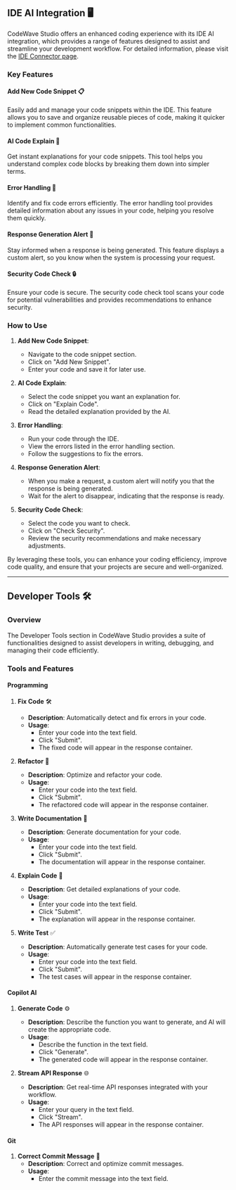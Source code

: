 ## IDE AI Integration 🖥️

CodeWave Studio offers an enhanced coding experience with its IDE AI integration, which provides a range of features designed to assist and streamline your development workflow. For detailed information, please visit the [IDE Connector page](ide-connector).

### Key Features

#### Add New Code Snippet 📋

Easily add and manage your code snippets within the IDE. This feature allows you to save and organize reusable pieces of code, making it quicker to implement common functionalities.

#### AI Code Explain 🤖

Get instant explanations for your code snippets. This tool helps you understand complex code blocks by breaking them down into simpler terms.

#### Error Handling 🐛

Identify and fix code errors efficiently. The error handling tool provides detailed information about any issues in your code, helping you resolve them quickly.

#### Response Generation Alert 🔄

Stay informed when a response is being generated. This feature displays a custom alert, so you know when the system is processing your request.

#### Security Code Check 🔒

Ensure your code is secure. The security code check tool scans your code for potential vulnerabilities and provides recommendations to enhance security.

### How to Use

1. **Add New Code Snippet**:

   - Navigate to the code snippet section.
   - Click on "Add New Snippet".
   - Enter your code and save it for later use.

2. **AI Code Explain**:

   - Select the code snippet you want an explanation for.
   - Click on "Explain Code".
   - Read the detailed explanation provided by the AI.

3. **Error Handling**:

   - Run your code through the IDE.
   - View the errors listed in the error handling section.
   - Follow the suggestions to fix the errors.

4. **Response Generation Alert**:

   - When you make a request, a custom alert will notify you that the response is being generated.
   - Wait for the alert to disappear, indicating that the response is ready.

5. **Security Code Check**:
   - Select the code you want to check.
   - Click on "Check Security".
   - Review the security recommendations and make necessary adjustments.

By leveraging these tools, you can enhance your coding efficiency, improve code quality, and ensure that your projects are secure and well-organized.

---

## Developer Tools 🛠️

### Overview

The Developer Tools section in CodeWave Studio provides a suite of functionalities designed to assist developers in writing, debugging, and managing their code efficiently.

### Tools and Features

#### Programming

1. **Fix Code** 🛠️

   - **Description**: Automatically detect and fix errors in your code.
   - **Usage**:
     - Enter your code into the text field.
     - Click "Submit".
     - The fixed code will appear in the response container.

2. **Refactor** 🔄

   - **Description**: Optimize and refactor your code.
   - **Usage**:
     - Enter your code into the text field.
     - Click "Submit".
     - The refactored code will appear in the response container.

3. **Write Documentation** 📄

   - **Description**: Generate documentation for your code.
   - **Usage**:
     - Enter your code into the text field.
     - Click "Submit".
     - The documentation will appear in the response container.

4. **Explain Code** 🧠

   - **Description**: Get detailed explanations of your code.
   - **Usage**:
     - Enter your code into the text field.
     - Click "Submit".
     - The explanation will appear in the response container.

5. **Write Test** ✅
   - **Description**: Automatically generate test cases for your code.
   - **Usage**:
     - Enter your code into the text field.
     - Click "Submit".
     - The test cases will appear in the response container.

#### Copilot AI

1. **Generate Code** ⚙️

   - **Description**: Describe the function you want to generate, and AI will create the appropriate code.
   - **Usage**:
     - Describe the function in the text field.
     - Click "Generate".
     - The generated code will appear in the response container.

2. **Stream API Response** 🌐
   - **Description**: Get real-time API responses integrated with your workflow.
   - **Usage**:
     - Enter your query in the text field.
     - Click "Stream".
     - The API responses will appear in the response container.

#### Git

1. **Correct Commit Message** 📝
   - **Description**: Correct and optimize commit messages.
   - **Usage**:
     - Enter the commit message into the text field.
